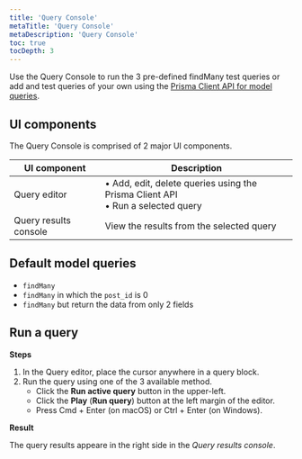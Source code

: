 ```yaml
---
title: 'Query Console'
metaTitle: 'Query Console'
metaDescription: 'Query Console'
toc: true
tocDepth: 3
---
```


<TopBlock>

Use the Query Console to run the 3 pre-defined findMany test queries or add and test queries of your own using the [Prisma Client API for model queries](/reference/api-reference/prisma-client-reference#model-queries).

</TopBlock>

## UI components

The Query Console is comprised of 2 major UI components.

| UI component          | Description                                                                         |
| --------------------- | ----------------------------------------------------------------------------------- |
| Query editor          | • Add, edit, delete queries using the Prisma Client API<br />• Run a selected query |
| Query results console | View the results from the selected query                                            |

## Default model queries

- `findMany`
- `findMany` in which the `post_id` is 0
- `findMany` but return the data from only 2 fields

## Run a query

**Steps**

1. In the Query editor, place the cursor anywhere in a query block.
2. Run the query using one of the 3 available method.
   - Click the **Run active query** button in the upper-left.
   - Click the **Play** (**Run query**) button at the left margin of the editor.
   - Press Cmd + Enter (on macOS) or Ctrl + Enter (on Windows).

**Result**

The query results appeare in the right side in the _Query results console_.
